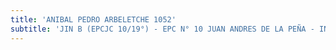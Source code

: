 ```yaml
---
title: 'ANIBAL PEDRO ARBELETCHE 1052'
subtitle: 'JIN B (EPCJC 10/19°) - EPC N° 10 JUAN ANDRES DE LA PEÑA - INST. DE ENSEÑANZA SUPERIOR EN LENGUAS VIVAS JUAN RAMÓN FERNÁNDEZ (ANEXO)'
---
```



